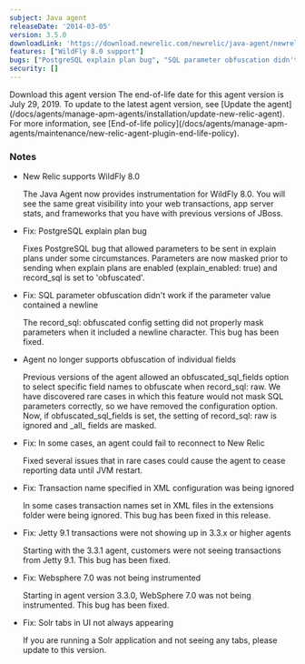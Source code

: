 ```yaml
---
subject: Java agent
releaseDate: '2014-03-05'
version: 3.5.0
downloadLink: 'https://download.newrelic.com/newrelic/java-agent/newrelic-agent/3.5.0/'
features: ["WildFly 8.0 support"]
bugs: ["PostgreSQL explain plan bug", "SQL parameter obfuscation didn't work if the parameter value contained a newline", "Agent no longer supports obfuscation of individual fields", "Agent could fail to reconnect to New Relic", "Transaction name specified in XML configuration was being ignored", "Jetty 9.1 transactions were not showing up in 3.3.x or higher agents", "Websphere 7.0 was not being instrumented", "Solr tabs in UI not always appearing"]
security: []
---
```

<ButtonGroup>
  <ButtonLink
    role="button"
    to="https://download.newrelic.com/newrelic/java-agent/newrelic-agent/3.5.0/"
    variant="primary"
  >
    Download this agent version
  </ButtonLink>
</ButtonGroup>

<Callout variant="important">
  The end-of-life date for this agent version is July 29, 2019. To update to the latest agent version, see [Update the agent](/docs/agents/manage-apm-agents/installation/update-new-relic-agent). For more information, see [End-of-life policy](/docs/agents/manage-apm-agents/maintenance/new-relic-agent-plugin-end-life-policy).
</Callout>

### Notes

* New Relic supports WildFly 8.0

  The Java Agent now provides instrumentation for WildFly 8.0. You will see the same great visibility into your web transactions, app server stats, and frameworks that you have with previous versions of JBoss.
* Fix: PostgreSQL explain plan bug

  Fixes PostgreSQL bug that allowed parameters to be sent in explain plans under some circumstances. Parameters are now masked prior to sending when explain plans are enabled (explain_enabled: true) and record_sql is set to 'obfuscated'.
* Fix: SQL parameter obfuscation didn't work if the parameter value contained a newline

  The record_sql: obfuscated config setting did not properly mask parameters when it included a newline character. This bug has been fixed.
* Agent no longer supports obfuscation of individual fields

  Previous versions of the agent allowed an obfuscated_sql_fields option to select specific field names to obfuscate when record_sql: raw. We have discovered rare cases in which this feature would not mask SQL parameters correctly, so we have removed the configuration option. Now, if obfuscated_sql_fields is set, the setting of record_sql: raw is ignored and \_all_ fields are masked.
* Fix: In some cases, an agent could fail to reconnect to New Relic

  Fixed several issues that in rare cases could cause the agent to cease reporting data until JVM restart.
* Fix: Transaction name specified in XML configuration was being ignored

  In some cases transaction names set in XML files in the extensions folder were being ignored. This bug has been fixed in this release.
* Fix: <DNT>Jetty<DNT> 9.1 transactions were not showing up in 3.3.x or higher agents

  Starting with the 3.3.1 agent, customers were not seeing transactions from <DNT>Jetty<DNT> 9.1. This bug has been fixed.
* Fix: Websphere 7.0 was not being instrumented

  Starting in agent version 3.3.0, WebSphere 7.0 was not being instrumented. This bug has been fixed.
* Fix: Solr tabs in UI not always appearing

  If you are running a Solr application and not seeing any tabs, please update to this version.
